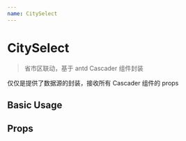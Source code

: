 ```yaml
---
name: CitySelect
---
```



# CitySelect

> 省市区联动，基于 antd Cascader 组件封装

仅仅是提供了数据源的封装，接收所有 Cascader 组件的 props

## Basic Usage

<Playground>
  <CitySelect />
</Playground>

## Props
